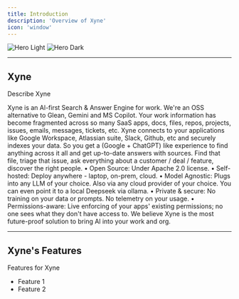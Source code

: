 ```yaml
---
title: Introduction
description: 'Overview of Xyne'
icon: 'window'
---
```


<img
  className="block dark:hidden"
  src="/images/hero-light.svg"
  alt="Hero Light"
/>
<img
  className="hidden dark:block"
  src="/images/hero-dark.svg"
  alt="Hero Dark"
/>

---
Xyne
---
Describe Xyne

Xyne is an Al-first Search & Answer Engine for work. We're an
OSS alternative to Glean, Gemini and MS Copilot.
Your work information has become fragmented across so many
SaaS apps, docs, files, repos, projects, issues, emails,
messages, tickets, etc. Xyne connects to your applications like
Google Workspace, Atlassian suite, Slack, Github, etc and
securely indexes your data. So you get a (Google + ChatGPT)
like experience to find anything across it all and get up-to-date
answers with sources.
Find that file, triage that issue, ask everything about a
customer / deal / feature, discover the right people.
• Open Source: Under Apache 2.0 license.
• Self-hosted: Deploy anywhere - laptop, on-prem, cloud.
• Model Agnostic: Plugs into any LLM of your choice. Also
via any cloud provider of your choice. You can even point it
to a local Deepseek via ollama.
• Private & secure: No training on your data or prompts. No
telemetry on your usage.
• Permissions-aware: Live enforcing of your apps' existing
permissions; no one sees what they don't have access to.
We believe Xyne is the most future-proof solution to bring Al
into your work and org.

---
 Xyne's Features
---
 Features for Xyne


- Feature 1
- Feature 2

